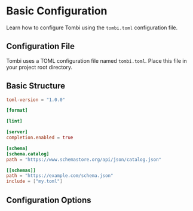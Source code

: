 # Basic Configuration

Learn how to configure Tombi using the `tombi.toml` configuration file.

## Configuration File

Tombi uses a TOML configuration file named `tombi.toml`. Place this file in your project root directory.

## Basic Structure

```toml
toml-version = "1.0.0"

[format]

[lint]

[server]
completion.enabled = true

[schema]
[schema.catalog]
path = "https://www.schemastore.org/api/json/catalog.json"

[[schemas]]
path = "https://example.com/schema.json"
include = ["my.toml"]
```

## Configuration Options
